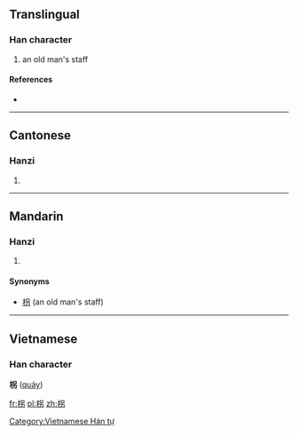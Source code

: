 ==Translingual==

===Han character===
{{Han char|rn=75|rad=木|as=05|sn=9|four=4692<sub>7</sub>|canj=木口大尸 (DRKS)}}

# an old man's staff

====References====
* {{Han ref|kx=0517.080|dkj=14584|hdz=21184.010|uh=67FA|ud=26618|bh=CF5E|bd=53086}}

----

==Cantonese==

===Hanzi===
{{yue-hanzi|jyut=|y=gwaai2}}

# {{defn|lang=yue|sort=木05}}

----

==Mandarin==

===Hanzi===
{{cmn-hanzi|pin=[[guǎi]] ([[guai3]])|wg=kuai<sup>3</sup>}}
#{{defn|lang=cmn|sort=木05}}

====Synonyms====
*[[枴]] (an old man's staff)

----

==Vietnamese==
===Han character===
'''柺''' ([[quảy]])

[[Category:Vietnamese Hán tự]]

[[fr:柺]]
[[pl:柺]]
[[zh:柺]]